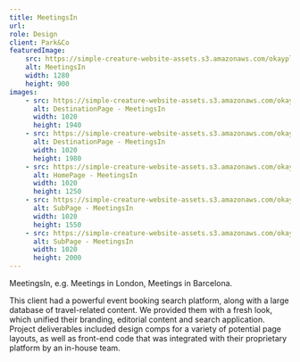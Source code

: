 ```yaml
---
title: MeetingsIn
url:
role: Design
client: Park&Co
featuredImage:
    src: https://simple-creature-website-assets.s3.amazonaws.com/okayplus/projects/meetingsin/meetingsin.jpg
    alt: MeetingsIn
    width: 1280
    height: 900
images:
    - src: https://simple-creature-website-assets.s3.amazonaws.com/okayplus/projects/meetingsin/DestinationPage_v1.jpg
      alt: DestinationPage - MeetingsIn
      width: 1020
      height: 1940
    - src: https://simple-creature-website-assets.s3.amazonaws.com/okayplus/projects/meetingsin/DestinationPage_v2.jpg
      alt: DestinationPage - MeetingsIn
      width: 1020
      height: 1980
    - src: https://simple-creature-website-assets.s3.amazonaws.com/okayplus/projects/meetingsin/HomePage_V4.jpg
      alt: HomePage - MeetingsIn
      width: 1020
      height: 1250
    - src: https://simple-creature-website-assets.s3.amazonaws.com/okayplus/projects/meetingsin/SubPage_V1.jpg
      alt: SubPage - MeetingsIn
      width: 1020
      height: 1550
    - src: https://simple-creature-website-assets.s3.amazonaws.com/okayplus/projects/meetingsin/SubPage_V3.jpg
      alt: SubPage - MeetingsIn
      width: 1020
      height: 2000
---
```


MeetingsIn, e.g. Meetings in London, Meetings in Barcelona.

This client had a powerful event booking search platform, along with a large database of travel-related content. We provided them with a fresh look, which unified their branding, editorial content and search application. Project deliverables included design comps for a variety of potential page layouts, as well as front-end code that was integrated with their proprietary platform by an in-house team.
